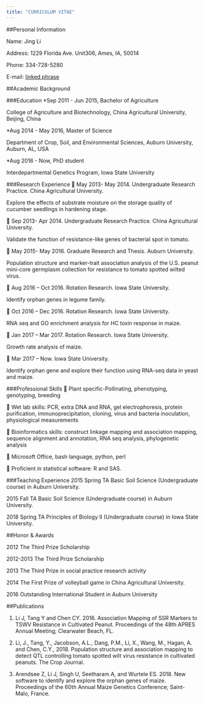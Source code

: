 ```yaml
---
title: "CURRICULUM VITAE"
---
```




##Personal Information 	

Name: Jing Li

Address: 1229 Florida Ave. Unit306, Ames, IA, 50014

Phone: 334-728-5280

E-mail: [linked phrase](jingli@iastate.edu)

##Academic Background 	

###Education
*Sep 2011 - Jun 2015,  Bachelor of Agriculture

College of Agriculture and Biotechnology, China Agricultural University, Beijing, China

*Aug 2014 - May 2016,	 Master of Science

Department of Crop, Soil, and Environmental Sciences,  Auburn University, Auburn, AL, USA

*Aug 2016 - Now,   PhD student 

Interdepartmental Genetics Program, Iowa State University

###Research Experience
	May 2013- May 2014. Undergraduate Research Practice. China Agricultural University.

Explore the effects of substrate moisture on the storage quality of cucumber seedlings in hardening stage.

	Sep 2013- Apr 2014. Undergraduate Research Practice. China Agricultural University.

Validate the function of resistance-like genes of bacterial spot in tomato.

	May 2015- May 2016. Graduate Research and Thesis. Auburn University.

Population structure and marker-trait association analysis of the U.S. peanut mini-core germplasm collection for resistance to tomato spotted wilted virus.

	Aug 2016 – Oct 2016. Rotation Research. Iowa State University.

Identify orphan genes in legume family.

	Oct 2016 – Dec 2016. Rotation Research. Iowa State University.

RNA seq and GO enrichment analysis for HC toxin response in maize.

	Jan 2017 – Mar 2017. Rotation Research. Iowa State University.

Growth rate analysis of maize.

	Mar 2017 – Now. Iowa State University.

Identify orphan gene and explore their function using RNA-seq data in yeast and maize.

###Professional Skills
	Plant specific-Pollinating, phenotyping, genotyping, breeding 

	Wet lab skills: PCR, extra DNA and RNA, gel electrophoresis, protein purification, immunoprecipitation, cloning, virus and bacteria inoculation, physiological measurements 

	Bioinformatics skills: construct linkage mapping and association mapping, sequence alignment and annotation, RNA seq analysis, phylogenetic analysis

	Microsoft Office, bash language, python, perl

	Proficient in statistical software: R and SAS. 

###Teaching Experience
2015 Spring TA Basic Soil Science (Undergraduate course) in Auburn University.

2015 Fall TA Basic Soil Science (Undergraduate course) in Auburn University.

2018 Spring TA Principles of Biology II (Undergraduate course) in Iowa State University.


##Honor & Awards 	

2012 The Third Prize Scholarship

2012-2013 The Third Prize Scholarship

2013 The Third Prize in social practice research activity

2014 The First Prize of volleyball game in China Agricultural University.

2016 Outstanding International Student in Auburn University


##Publications 	

1.	Li J, Tang Y and Chen CY. 2016. Association Mapping of SSR Markers to TSWV Resistance in	Cultivated Peanut. Proceedings of the 48th APRES Annual Meeting; Clearwater Beach, FL.

2.	Li, J., Tang, Y., Jacobson, A.L., Dang, P.M., Li, X., Wang, M., Hagan, A. and Chen, C.Y., 2018. Population structure and association mapping to detect QTL controlling tomato spotted wilt virus resistance in cultivated peanuts. The Crop Journal.

3.	Arendsee Z, Li J, Singh U, Seetharam A, and Wurtele ES. 2018. New software to identify and explore the orphan genes of maize. Proceedings of the 60th Annual Maize Genetics Conference; Saint-Malo, France.